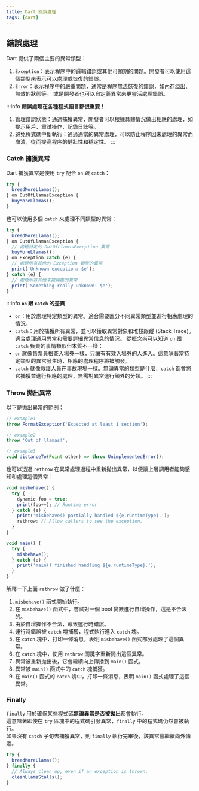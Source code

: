```yaml
---
title: Dart 錯誤處理
tags: [dart]
---
```


## 錯誤處理
Dart 提供了兩個主要的異常類型：  
1. `Exception`：表示程序中的邏輯錯誤或其他可預期的問題。開發者可以使用這個類型來表示可以處理或恢復的錯誤。
2. `Error`：表示程序中的嚴重問題，通常是程序無法恢復的錯誤，如內存溢出、無效的狀態等。
或是開發者也可以自定義異常來更靈活處理錯誤。

:::info
**錯誤處理在各種程式語言都很重要！**
1. 管理錯誤狀態：通過捕獲異常，開發者可以根據具體情況做出相應的處理，如提示用戶、重試操作、記錄日誌等。
2. 避免程式碼中斷執行：通過適當的異常處理，可以防止程序因未處理的異常而崩潰，從而提高程序的健壯性和穩定性。
:::

### Catch 捕獲異常
Dart 捕獲異常是使用 `try` 配合 `on` 跟 `catch`：
```ts
try {
  breedMoreLlamas();
} on OutOfLlamasException {
  buyMoreLlamas();
}
```
也可以使用多個 `catch` 來處理不同類型的異常：
```ts
try {
  breedMoreLlamas();
} on OutOfLlamasException {
  // 處理特定的 OutOfLlamasException 異常
  buyMoreLlamas();
} on Exception catch (e) {
  // 處理所有其他的 Exception 類型的異常
  print('Unknown exception: $e');
} catch (e) {
  // 處理所有其他未被捕獲的異常
  print('Something really unknown: $e');
}
```
:::info
**`on` 跟 `catch` 的差異**
- `on`：用於處理特定類型的異常。適合需要區分不同異常類型並進行相應處理的情況。
- `catch`：用於捕獲所有異常，並可以獲取異常對象和堆棧跟蹤 (Stack Trace)。適合處理通用異常和需要詳細異常信息的情況。
從概念尚可以知道 `on` 跟 `catch` 負責的事情類似但本質不一樣：
- `on` 就像售票員檢查入場券一樣，只讓有有效入場券的人進入。這意味著當特定類型的異常發生時，相應的處理程序將被觸發。
- `catch` 就像救護人員在事故現場一樣。無論異常的類型是什麼，`catch` 都會將它捕獲並進行相應的處理，無需對異常進行額外的分類。
:::

### Throw 拋出異常
以下是拋出異常的範例：
```ts
// example1
throw FormatException('Expected at least 1 section');

// example2
throw 'Out of llamas!';

// example3
void distanceTo(Point other) => throw UnimplementedError();
```
也可以透過 `rethrow` 在異常處理過程中重新抛出異常，以便讓上層調用者能夠感知和處理這個異常：
```ts
void misbehave() {
  try {
    dynamic foo = true;
    print(foo++); // Runtime error
  } catch (e) {
    print('misbehave() partially handled ${e.runtimeType}.');
    rethrow; // Allow callers to see the exception.
  }
}

void main() {
  try {
    misbehave();
  } catch (e) {
    print('main() finished handling ${e.runtimeType}.');
  }
}
```
解釋一下上面 `rethrow` 做了什麼：
1. `misbehave()` 函式開始執行。
2. 在 `misbehave()` 函式中，嘗試對一個 bool 變數進行自增操作，這是不合法的。
3. 由於自增操作不合法，導致運行時錯誤。
4. 運行時錯誤被 `catch` 塊捕獲，程式執行進入 `catch` 塊。
5. 在 `catch` 塊中，打印一條消息，表明 `misbehave()` 函式部分處理了這個異常。
6. 在 `catch` 塊中，使用 `rethrow` 關鍵字重新抛出這個異常。
7. 異常被重新抛出後，它會繼續向上傳播到 `main()` 函式。
8. 異常被 `main()` 函式中的 `catch` 塊捕獲。
9. 在 `main()` 函式的 `catch` 塊中，打印一條消息，表明 `main()` 函式處理了這個異常。

### Finally
`finally` 用於確保某些程式碼**無論異常是否被拋出**都會執行。  
這意味著即使在 `try` 區塊中的程式碼引發異常，`finally` 中的程式碼仍然會被執行。  
如果沒有 `catch` 子句去捕獲異常，則 `finally` 執行完畢後，該異常會繼續向外傳遞。
```ts
try {
  breedMoreLlamas();
} finally {
  // Always clean up, even if an exception is thrown.
  cleanLlamaStalls();
}
```